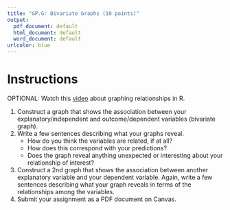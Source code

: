 ```yaml
---
title: "GP.G: Bivariate Graphs (10 points)"
output:
  pdf_document: default
  html_document: default
  word_document: default
urlcolor: blue
---
```


# Instructions

OPTIONAL: Watch this [video](https://youtu.be/IZoCbCQRmUE) about graphing relationships in R.

1. Construct a graph that shows the association between your explanatory/independent and outcome/dependent variables (bivariate graph).
2. Write a few sentences describing what your graphs reveal.
    * How do you think the variables are related, if at all?
    * How does this correspond with your predictions?
    * Does the graph reveal anything unexpected or interesting about your relationship of interest?
3. Construct a 2nd graph that shows the association between another explanatory variable and your dependent variable. Again, write a few sentences describing what your graph reveals in terms of the relationships among the variables.
4. Submit your assignment as a PDF document on Canvas.
